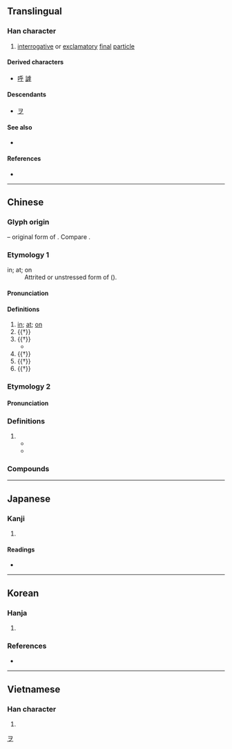 {{character info/new}}
{{also|平}}
==Translingual==

===Han character===
{{Han char|rn=4|rad=丿|as=04|sn=5|four=20409|canj=HFD}}

# [[interrogative]] or [[exclamatory]] [[final]] [[particle]]

====Derived characters====
* [[呼]] [[謼]]

====Descendants====
* [[ヲ]]

====See also====
* {{l|mul|平}} <!-- visually similar -->

====References====
* {{Han ref|kx=0082.070|dkj=00131|dj=0166.010|hdz=10036.080|uh=4E4E|ud=20046|bh=A547|bd=42311}}

[[Category:Han characters from which katakana were derived|ヲ]]

----

==Chinese==
{{zh-forms|alt=𠂞,𠂠,齁-Hokkien question particle}}

===Glyph origin===
{{Han etyl}}
{{Han compound||丂|ls=psc|c1=s|c2=p|t1=wind; air}} – original form of {{och-l|呼|to call; to cry}}. Compare {{och-l|兮}}.

===Etymology 1===
; in; at; on
: Attrited or unstressed form of {{och-l|於|id=2}} ({{zh-ref|Schuessler, 2007}}).
{{etystub|zh}}

====Pronunciation====
{{zh-pron
|m=hū,hú,2nb=rare literary variant
|c=fu4,wu4
|c_note=wu4 - rare
|c-t=fu3
|h=pfs=fû/fù;gd=fu2
|md=hŭ
|mn=ho͘/xm,zz,tw:hohⁿ/xm,qz:hôⁿ/zz:hoⁿ/zz:hōⁿ
|mn_note=ho͘ - literary; hohⁿ/hôⁿ/hoⁿ/hōⁿ - vernacular (question particle)
|mn-t=hu1/hu7
|w=3hhu
|mc=y
|oc=y
|cat=prep,suf,part
}}

====Definitions====
{{zh-hanzi}}

# [[in]]; [[at]]; [[on]]
# {{†}} {{n-g|A suffix placed after adjectives and adverbs to express praise or amazement.}}
# {{†}} {{n-g|Sentence-final interrogative particle.}} {{attn|zh|needs elaboration, Hokkien?}}
#* {{zh-x|有 朋 自 遠方 來，不 亦 樂{lè} 乎？|Is it not delightful to have friends coming from distant quarters?|ref=Analects}}
# {{†}} {{n-g|Sentence-final exclamatory particle.}}
# {{†}} {{n-g|Sentence-final imperative particle.}}
# {{†}} {{n-g|Sentence-final speculative particle.}}

===Etymology 2===

====Pronunciation====
{{zh-pron
|mn=xm,zz,tw:hō͘
|dial=n
|cat=v,prep
}}

===Definitions===
{{zh-hanzi}}

# {{zh-alt-form|予|hō͘}}
#* {{zh-x|嫁 乎{hō͘} 你 是 阮{gún} 今生 的 願望{bāng}。|Getting married to you is my wish in this life.|TW|ref='''2015''', {{w2|zh|曹雅雯}} and {{w2|zh|許富凱}}, [https://www.youtube.com/watch?v=6GRdebCGobc {{lang|zh|今生的願望}}]}}
#* {{zh-x|看 你 為 伊 咧 傷心，乎{hō͘} 我 心內 像 針 揻。|Seeing you grieve over him makes my heart feel like it is poked with a needle.|TW|ref='''2017''', {{w2|zh|蔡佳麟}}, [https://www.youtube.com/watch?v=qsDnRxOqPng {{lang|zh|心‧離開}}]}}

===Compounds===
{{zh-der|不亦樂乎|云乎|出乎尋常|不外乎|傻乎乎|之乎者也|二乎|幾乎|微乎其微|情見乎辭|情見乎言|呀呀乎|似乎|套近乎|在乎|嗟乎|不在乎|出乎意料|出乎意外|應乎人心|滿不在乎|神乎其神|於是乎|渙乎|溜之乎也|況乎|異乎尋常|扎乎|斷乎不可|斷乎|神乎其技|確乎|瞠乎其後|於乎|猶之乎|拉近乎|毫不在乎|瞠乎後矣|攻乎異端|胖乎乎|臭乎乎|近乎|難乎為繼|迥乎不同|辣乎乎|關乎}}

----

==Japanese==

===Kanji===
{{ja-kanji|grade=|rs=丿04}}

# {{defn|lang=ja|sort=丿04}}

====Readings====
* {{ja-readings|goon=[[ご]]|kanon=[[こ]] (ko), [[お]] (o)|kun=[[よ]] (yo), [[かな]] (kana), [[か]] (ka)}}

----

==Korean==

===Hanja===
{{ko-hanja|hangeul=호|rv=ho|mr=ho|y=ho|eumhun=어조사|ehrv=eojosa|ehmr=ǒjosa|ehy=}}

# {{defn|lang=ko|sort=丿04}}

===References===
* {{Hanja ref|nav=12427}}

----

==Vietnamese==

===Han character===
{{vi-hantu|[[hồ]]|rs=丿04}}

# {{defn|lang=vi|sort=丿04}}
